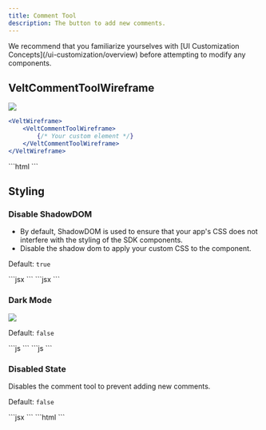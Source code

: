 ```yaml
---
title: Comment Tool
description: The button to add new comments.
---
```


<Note>
We recommend that you familiarize yourselves with [UI Customization Concepts](/ui-customization/overview) before attempting to modify any components.
</Note>

## VeltCommentToolWireframe
![](/images/customization/comments/comment-tool/comment-tool.png)
<Tabs>
<Tab title="React / Next.js">
```jsx
<VeltWireframe>
    <VeltCommentToolWireframe>
        {/* Your custom element */}
    </VeltCommentToolWireframe>
</VeltWireframe>
```
</Tab>
<Tab title="Other Frameworks">
```html
<velt-wireframe style="display:none;">
    <velt-comment-tool-wireframe>
        <!-- Your custom element -->
    </velt-comment-tool-wireframe>
</velt-wireframe>
```
</Tab>
</Tabs>

## Styling
### Disable ShadowDOM
- By default, ShadowDOM is used to ensure that your app's CSS does not interfere with the styling of the SDK components.
- Disable the shadow dom to apply your custom CSS to the component.

Default: `true`

<Tabs>

<Tab title="React / Next.js">
```jsx
<VeltCommentTool shadowDom={false} />
```
</Tab>

<Tab title="Other Frameworks">
```jsx
<velt-comment-tool shadow-dom="false"></velt-comment-tool>
```

</Tab>
</Tabs>

### Dark Mode
![](/images/customization/velt-comment-tool-1.png)

Default: `false`

<Tabs>

<Tab title="React / Next.js">
```js
<VeltCommentTool darkMode={true} />
```
</Tab>

<Tab title="Other Frameworks">
```js
<velt-comment-tool dark-mode="true"></velt-comment-tool>
```
</Tab>

</Tabs>

### Disabled State

Disables the comment tool to prevent adding new comments.

Default: `false`

<Tabs>
<Tab title="React / Next.js">
```jsx
<VeltCommentTool disabled={true} />
```
</Tab>
<Tab title="Other Frameworks">
```html
<velt-comment-tool disabled="true"></velt-comment-tool>
```
</Tab>
</Tabs>